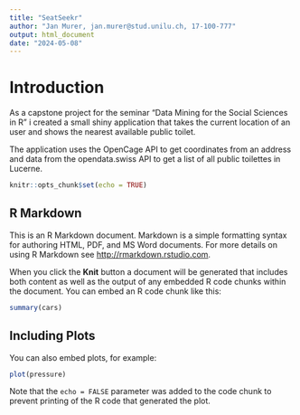 ```yaml
---
title: "SeatSeekr"
author: "Jan Murer, jan.murer@stud.unilu.ch, 17-100-777"
output: html_document
date: "2024-05-08"
---
```


# Introduction

As a capstone project for the seminar "Data Mining for the Social Sciences in R" i created a small shiny application that takes the current location of an user and shows the nearest available public toilet. 

The application uses the OpenCage API to get coordinates from an address and data from the opendata.swiss API to get a list of all public toilettes in Lucerne.

```r
knitr::opts_chunk$set(echo = TRUE)
```

## R Markdown

This is an R Markdown document. Markdown is a simple formatting syntax for authoring HTML, PDF, and MS Word documents. For more details on using R Markdown see <http://rmarkdown.rstudio.com>.

When you click the **Knit** button a document will be generated that includes both content as well as the output of any embedded R code chunks within the document. You can embed an R code chunk like this:

```r
summary(cars)
```

## Including Plots

You can also embed plots, for example:

```r
plot(pressure)
```

Note that the `echo = FALSE` parameter was added to the code chunk to prevent printing of the R code that generated the plot.
